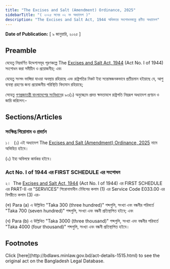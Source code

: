 ```yaml
---
title: "The Excises and Salt (Amendment) Ordinance, 2025"
sidebarTitle: "( ২০২৫ সনের ০২ নং অধ্যাদেশ )"
description: "The Excises and Salt Act, 1944 অধিকতর সংশোধনকল্পে প্রণীত অধ্যাদেশ"
---
```


**Date of Publication:** [ ৯ জানুয়ারি, ২০২৫ ]

## Preamble

যেহেতু নিম্নবর্ণিত উদ্দেশ্যসমূহ পূরণকল্পে The [Excises and Salt Act, 1944](/laws/act-206 "Excises and Salt Act, 1944") (Act No. I of 1944) সংশোধন করা সমীচীন ও প্রয়োজনীয়; এবং

যেহেতু সংসদ ভাঙ্গিয়া যাওয়া অবস্থায় রহিয়াছে এবং রাষ্ট্রপতির নিকট ইহা সন্তোষজনকভাবে প্রতীয়মান হইয়াছে যে, আশু ব্যবস্থা গ্রহণের জন্য প্রয়োজনীয় পরিস্থিতি বিদ্যমান রহিয়াছে;

সেহেতু [গণপ্রজাতন্ত্রী বাংলাদেশের সংবিধান](/act-957.html "গণপ্রজাতন্ত্রী বাংলাদেশের সংবিধান")ের ৯৩(১) অনুচ্ছেদে প্রদত্ত ক্ষমতাবলে রাষ্ট্রপতি নিম্নরূপ অধ্যাদেশ প্রণয়ন ও জারি করিলেন:-

## Sections/Articles

### সংক্ষিপ্ত শিরোনাম ও প্রবর্তন

১।   (১) এই অধ্যাদেশ The [Excises and Salt (Amendment) Ordinance, 2025](/laws/act-1515 "Excises and Salt (Amendment) Ordinance, 2025") নামে অভিহিত হইবে।

(২) ইহা অবিলম্বে কার্যকর হইবে।

### Act No. I of 1944 এর FIRST SCHEDULE এর সংশোধন

২।  The [Excises and Salt Act, 1944](/laws/act-206 "Excises and Salt Act, 1944") (Act No. I of 1944) এর FIRST SCHEDULE এর PART-II এর "SERVICES” শিরোনামাধীন টেবিলের কলাম (1) এর Service Code E033.00 এর বিপরীতে কলাম (3) এর-

(ক) Para (a) এ উল্লিখিত "Taka 300 (three hundred)" শব্দগুলি, সংখ্যা এবং বন্ধনীর পরিবর্তে "Taka 700 (seven hundred)" শব্দগুলি, সংখ্যা এবং বন্ধনী প্রতিস্থাপিত হইবে; এবং

(খ) Para (b) এ উল্লিখিত "Taka 3000 (three thousand)" শব্দগুলি, সংখ্যা এবং বন্ধনীর পরিবর্তে "Taka 4000 (four thousand)" শব্দগুলি, সংখ্যা এবং বন্ধনী প্রতিস্থাপিত হইবে।

## Footnotes

<Note>
  Click [here](http://bdlaws.minlaw.gov.bd/act-details-1515.html) to see the original act on the Bangladesh Legal Database.
</Note>
